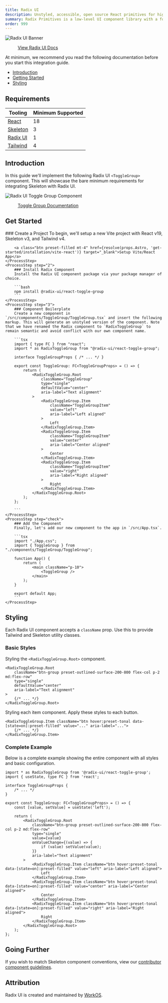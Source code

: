 ```yaml
---
title: Radix UI
description: Unstyled, accessible, open source React primitives for high-quality web apps and design systems.
summary: Radix Primitives is a low-level UI component library with a focus on accessibility, customization and developer experience. You can use these components either as the base layer of your design system, or adopt them incrementally.
order: 999
---
```



<Image src={banner} alt="Radix UI Banner" class="rounded-container shadow-xl" />

<figure class="linker bg-noise !bg-[#3a2036]">
	<a class="btn preset-filled" href="https://www.radix-ui.com/" target="_blank">
		View Radix UI Docs
	</a>
</figure>

At minimum, we recommend you read the following documentation before you start this integration guide.

- [Introduction](https://www.radix-ui.com/primitives/docs/overview/introduction)
- [Getting Started](https://www.radix-ui.com/primitives/docs/overview/getting-started)
- [Styling](https://www.radix-ui.com/primitives/docs/guides/styling)

## Requirements

| Tooling                               | Minimum Supported |
| ------------------------------------- | ----------------- |
| [React](https://react.dev/)           | 18                |
| [Skeleton](https://skeleton.dev)      | 3                 |
| [Radix UI](https://www.radix-ui.com/) | 1                 |
| [Tailwind](https://tailwindcss.com/)  | 4                 |

## Introduction

In this guide we'll implement the following Radix UI `<ToggleGroup>` component. This will showcase the bare minimum requirements for integrating Skeleton with Radix UI.

<Image src={toggleGroup} alt="Radix UI Toggle Group Component" class="rounded-container shadow-xl" />

<figure class="linker bg-noise !bg-[#3a2036]">
	<a class="btn preset-filled" href="https://www.radix-ui.com/primitives/docs/components/toggle-group" target="_blank">
		Toggle Group Documentation
	</a>
</figure>

## Get Started

<Process>
    <ProcessStep step="1">
        ### Create a Project
		To begin, we'll setup a new Vite project with React v19, Skeleton v3, and Tailwind v4.

    	<a class="btn preset-filled mt-4" href={resolve(props.Astro, 'get-started/installation/vite-react')} target="_blank">Setup Vite/React App</a>
    </ProcessStep>
    <ProcessStep step="2">
        ### Install Radix Component
    	Install the Radix UI component package via your package manager of choice.

    	```bash
    	npm install @radix-ui/react-toggle-group
    	```
    </ProcessStep>
    <ProcessStep step="3">
        ### Component Boilerplate
    	Create a new component in `/src/components/ToggleGroup/ToggleGroup.tsx` and insert the following markup. This will generate an unstyled version of the component. Note that we have renamed the Radix component to `RadixToggleGroup` to remain semantic and avoid conflict with our own component name.

    	```tsx
    	import { type FC } from "react";
    	import * as RadixToggleGroup from "@radix-ui/react-toggle-group";

    	interface ToggleGroupProps { /* ... */ }

    	export const ToggleGroup: FC<ToggleGroupProps> = () => {
    		return (
    			<RadixToggleGroup.Root
    				className="ToggleGroup"
    				type="single"
    				defaultValue="center"
    				aria-label="Text alignment"
    			>
    				<RadixToggleGroup.Item
    					className="ToggleGroupItem"
    					value="left"
    					aria-label="Left aligned"
    				>
    					Left
    				</RadixToggleGroup.Item>
    				<RadixToggleGroup.Item
    					className="ToggleGroupItem"
    					value="center"
    					aria-label="Center aligned"
    				>
    					Center
    				</RadixToggleGroup.Item>
    				<RadixToggleGroup.Item
    					className="ToggleGroupItem"
    					value="right"
    					aria-label="Right aligned"
    				>
    					Right
    				</RadixToggleGroup.Item>
    			</RadixToggleGroup.Root>
    		);
    	};

        ```
    </ProcessStep>
    <ProcessStep step="check">
        ### Add the Component
    	Finally, let's add our new component to the app in `/src/App.tsx`.

    	```tsx
    	import "./App.css";
    	import { ToggleGroup } from "./components/ToggleGroup/ToggleGroup";

    	function App() {
    		return (
    			<main className="p-10">
    				<ToggleGroup />
    			</main>
    		);
    	}

    	export default App;
    	```
    </ProcessStep>

</Process>

## Styling

Each Radix UI component accepts a `className` prop. Use this to provide Tailwind and Skeleton utility classes.

### Basic Styles

Styling the `<RadixToggleGroup.Root>` component.

```tsx
<RadixToggleGroup.Root
	className="btn-group preset-outlined-surface-200-800 flex-col p-2 md:flex-row"
	type="single"
	defaultValue="center"
	aria-label="Text alignment"
>
	{/* ... */}
</RadixToggleGroup.Root>
```

Styling each item component. Apply these styles to each button.

```tsx
<RadixToggleGroup.Item className="btn hover:preset-tonal data-[state=on]:preset-filled" value="..." aria-label="...">
	{/* ... */}
</RadixToggleGroup.Item>
```

### Complete Example

Below is a complete example showing the entire component with all styles and basic configuration.

```tsx
import * as RadixToggleGroup from '@radix-ui/react-toggle-group';
import { useState, type FC } from 'react';

interface ToggleGroupProps {
	/* ... */
}

export const ToggleGroup: FC<ToggleGroupProps> = () => {
	const [value, setValue] = useState('left');

	return (
		<RadixToggleGroup.Root
			className="btn-group preset-outlined-surface-200-800 flex-col p-2 md:flex-row"
			type="single"
			value={value}
			onValueChange={(value) => {
				if (value) setValue(value);
			}}
			aria-label="Text alignment"
		>
			<RadixToggleGroup.Item className="btn hover:preset-tonal data-[state=on]:preset-filled" value="left" aria-label="Left aligned">
				Left
			</RadixToggleGroup.Item>
			<RadixToggleGroup.Item className="btn hover:preset-tonal data-[state=on]:preset-filled" value="center" aria-label="Center aligned">
				Center
			</RadixToggleGroup.Item>
			<RadixToggleGroup.Item className="btn hover:preset-tonal data-[state=on]:preset-filled" value="right" aria-label="Right aligned">
				Right
			</RadixToggleGroup.Item>
		</RadixToggleGroup.Root>
	);
};
```

## Going Further

If you wish to match Skeleton component conventions, view our [contributor component guidelines](/docs/[framework]/resources/contribute/components).

## Attribution

Radix UI is created and maintained by [WorkOS](https://workos.com/).
